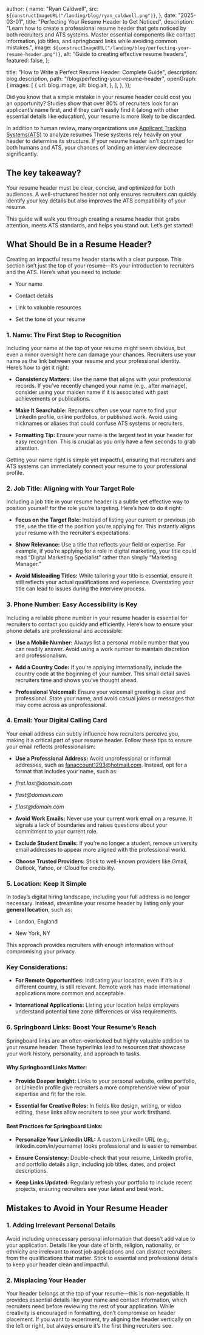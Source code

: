 
  author: {
    name: "Ryan Caldwell",
    src: `${constructImageURL("/landing/blog/ryan_caldwell.png")}`,
  },
  date: "2025-03-01",
  title: "Perfecting Your Resume Header to Get Noticed",
  description:
    "Learn how to create a professional resume header that gets noticed by both recruiters and ATS systems. Master essential components like contact information, job titles, and springboard links while avoiding common mistakes.",
  image: `${constructImageURL("/landing/blog/perfecting-your-resume-header.png")}`,
  alt: "Guide to creating effective resume headers",
  featured: false,
};

  title: "How to Write a Perfect Resume Header: Complete Guide",
  description: blog.description,
  path: "/blog/perfecting-your-resume-header",
  openGraph: {
    images: [
      {
        url: blog.image,
        alt: blog.alt,
      },
    ],
  },
});


Did you know that a simple mistake in your resume header could cost you an opportunity? Studies show that over 80% of recruiters look for an applicant’s name first, and if they can’t easily find it (along with other essential details like education), your resume is more likely to be discarded.

In addition to human review, many organizations use [Applicant Tracking Systems(ATS)](https://www.lockedinai.com/blog/what-is-an-applicant-tracking-system) to analyze resumes These systems rely heavily on your header to determine its structure. If your resume header isn’t optimized for both humans and ATS, your chances of landing an interview decrease significantly.

## The key takeaway?

Your resume header must be clear, concise, and optimized for both audiences. A well-structured header not only ensures recruiters can quickly identify your key details but also improves the ATS compatibility of your resume.

This guide will walk you through creating a resume header that grabs attention, meets ATS standards, and helps you stand out. Let’s get started!

## What Should Be in a Resume Header?

Creating an impactful resume header starts with a clear purpose. This section isn’t just the top of your resume—it’s your introduction to recruiters and the ATS. Here’s what you need to include:

- Your name

- Contact details

- Link to valuable resources

- Set the tone of your resume

### 1. Name: The First Step to Recognition

Including your name at the top of your resume might seem obvious, but even a minor oversight here can damage your chances. Recruiters use your name as the link between your resume and your professional identity. Here’s how to get it right:

- **Consistency Matters:** Use the name that aligns with your professional records. If you’ve recently changed your name (e.g., after marriage), consider using your maiden name if it is associated with past achievements or publications.

- **Make It Searchable:** Recruiters often use your name to find your LinkedIn profile, online portfolios, or published work. Avoid using nicknames or aliases that could confuse ATS systems or recruiters.

- **Formatting Tip:** Ensure your name is the largest text in your header for easy recognition. This is crucial as you only have a few seconds to grab attention.

Getting your name right is simple yet impactful, ensuring that recruiters and ATS systems can immediately connect your resume to your professional profile.

### 2. Job Title: Aligning with Your Target Role

Including a job title in your resume header is a subtle yet effective way to position yourself for the role you’re targeting. Here’s how to do it right:

- **Focus on the Target Role:** Instead of listing your current or previous job title, use the title of the position you’re applying for. This instantly aligns your resume with the recruiter’s expectations.

- **Show Relevance:** Use a title that reflects your field or expertise. For example, if you’re applying for a role in digital marketing, your title could read “Digital Marketing Specialist” rather than simply “Marketing Manager.”

- **Avoid Misleading Titles:** While tailoring your title is essential, ensure it still reflects your actual qualifications and experience. Overstating your title can lead to issues during the interview process.

### 3. Phone Number: Easy Accessibility is Key

Including a reliable phone number in your resume header is essential for recruiters to contact you quickly and efficiently. Here’s how to ensure your phone details are professional and accessible:

- **Use a Mobile Number:** Always list a personal mobile number that you can readily answer. Avoid using a work number to maintain discretion and professionalism.

- **Add a Country Code:** If you’re applying internationally, include the country code at the beginning of your number. This small detail saves recruiters time and shows you’ve thought ahead.

- **Professional Voicemail:** Ensure your voicemail greeting is clear and professional. State your name, and avoid casual jokes or messages that may come across as unprofessional.

### 4. Email: Your Digital Calling Card

Your email address can subtly influence how recruiters perceive you, making it a critical part of your resume header. Follow these tips to ensure your email reflects professionalism:

- **Use a Professional Address:** Avoid unprofessional or informal addresses, such as fanaccount1293@hotmail.com. Instead, opt for a format that includes your name, such as:

- _first.last@domain.com_

- _flast@domain.com_

- _f.last@domain.com_

- **Avoid Work Emails:** Never use your current work email on a resume. It signals a lack of boundaries and raises questions about your commitment to your current role.

- **Exclude Student Emails:** If you’re no longer a student, remove university email addresses to appear more aligned with the professional world.

- **Choose Trusted Providers:** Stick to well-known providers like Gmail, Outlook, Yahoo, or iCloud for credibility.

### 5. Location: Keep It Simple

In today’s digital hiring landscape, including your full address is no longer necessary. Instead, streamline your resume header by listing only your **general location**, such as:

- London, England

- New York, NY

This approach provides recruiters with enough information without compromising your privacy.

### Key Considerations:

- **For Remote Opportunities:** Indicating your location, even if it’s in a different country, is still relevant. Remote work has made international applications more common and acceptable.

- **International Applications:** Listing your location helps employers understand potential time zone differences or visa requirements.

### 6. Springboard Links: Boost Your Resume’s Reach

Springboard links are an often-overlooked but highly valuable addition to your resume header. These hyperlinks lead to resources that showcase your work history, personality, and approach to tasks.

#### Why Springboard Links Matter:

- **Provide Deeper Insight:** Links to your personal website, online portfolio, or LinkedIn profile give recruiters a more comprehensive view of your expertise and fit for the role.

- **Essential for Creative Roles:** In fields like design, writing, or video editing, these links allow recruiters to see your work firsthand.

#### Best Practices for Springboard Links:

- **Personalize Your LinkedIn URL:** A custom LinkedIn URL (e.g., linkedin.com/in/yourname) looks professional and is easier to remember.

- **Ensure Consistency:** Double-check that your resume, LinkedIn profile, and portfolio details align, including job titles, dates, and project descriptions.

- **Keep Links Updated:** Regularly refresh your portfolio to include recent projects, ensuring recruiters see your latest and best work.

## Mistakes to Avoid in Your Resume Header

### 1. Adding Irrelevant Personal Details

Avoid including unnecessary personal information that doesn’t add value to your application. Details like your date of birth, religion, nationality, or ethnicity are irrelevant to most job applications and can distract recruiters from the qualifications that matter. Stick to essential and professional details to keep your header clean and impactful.

### 2. Misplacing Your Header

Your header belongs at the top of your resume—this is non-negotiable. It provides essential details like your name and contact information, which recruiters need before reviewing the rest of your application. While creativity is encouraged in formatting, don’t compromise on header placement. If you want to experiment, try aligning the header vertically on the left or right, but always ensure it’s the first thing recruiters see.

